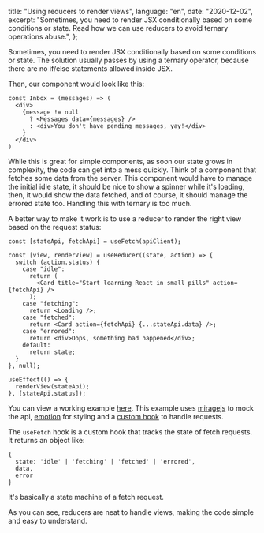   title: "Using reducers to render views",
  language: "en",
  date: "2020-12-02",
  excerpt:
    "Sometimes, you need to render JSX conditionally based on some conditions or state. Read how we can use reducers to avoid ternary operations abuse.",
};

Sometimes, you need to render JSX conditionally based on some conditions or state. The solution usually passes by using a ternary operator, because there are no if/else statements allowed inside JSX.

Then, our component would look like this:

```
const Inbox = (messages) => (
  <div>
    {message != null
      ? <Messages data={messages} />
      : <div>You don't have pending messages, yay!</div>
    }
  </div>
)
```

While this is great for simple components, as soon our state grows in complexity, the code can get into a mess quickly. Think of a component that fetches some data from the server. This component would have to manage the initial idle state, it should be nice to show a spinner while it's loading, then, it would show the data fetched, and of course, it should manage the errored state too. Handling this with ternary is too much.

A better way to make it work is to use a reducer to render the right view based on the request status:

```
const [stateApi, fetchApi] = useFetch(apiClient);

const [view, renderView] = useReducer((state, action) => {
  switch (action.status) {
    case "idle":
      return (
        <Card title="Start learning React in small pills" action={fetchApi} />
      );
    case "fetching":
      return <Loading />;
    case "fetched":
      return <Card action={fetchApi} {...stateApi.data} />;
    case "errored":
      return <div>Oops, something bad happened</div>;
    default:
      return state;
  }
}, null);

useEffect(() => {
  renderView(stateApi);
}, [stateApi.status]);
```

You can view a working example [here][]. This example uses [miragejs][] to mock the api, [emotion][] for styling and a [custom hook][] to handle requests.

The `useFetch` hook is a custom hook that tracks the state of fetch requests. It returns an object like:

```
{
  state: 'idle' | 'fetching' | 'fetched' | 'errored',
  data,
  error
}
```

It's basically a state machine of a fetch request.

As you can see, reducers are neat to handle views, making the code simple and easy to understand.

[here]: https://codesandbox.io/s/views-reducer-o0zvq
[miragejs]: https://miragejs.com/
[emotion]: https://emotion.sh/
[custom hook]: https://codesandbox.io/s/use-fetch-3d2mu?file=/src/useFetch.js
